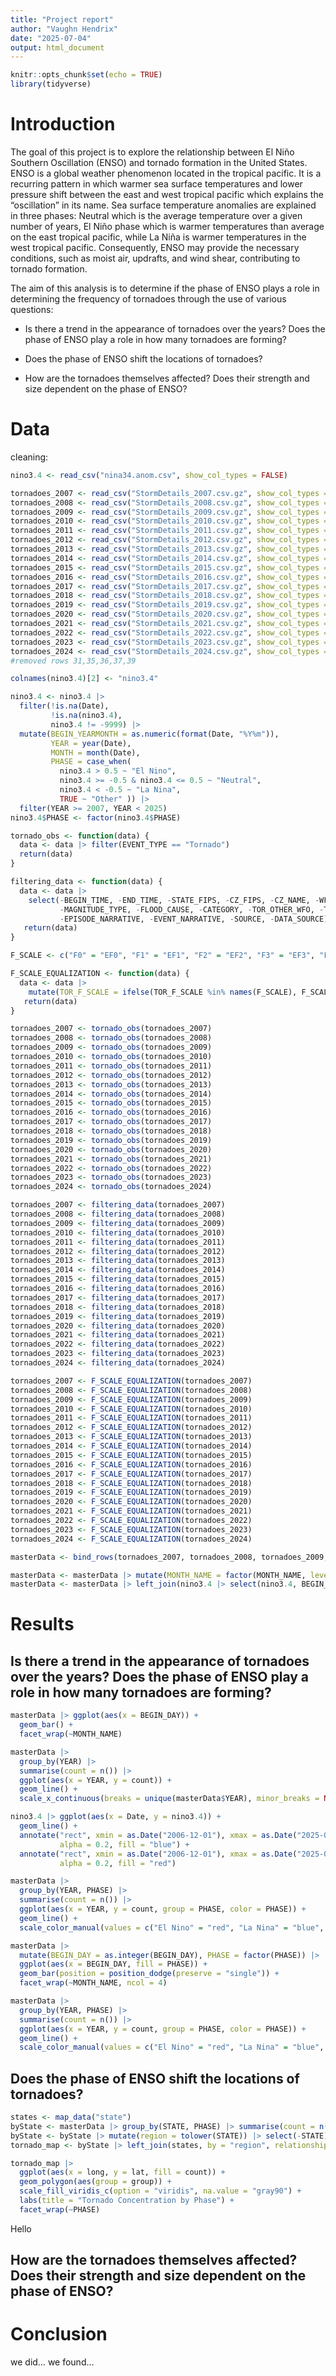 ```yaml
---
title: "Project report"
author: "Vaughn Hendrix"
date: "2025-07-04"
output: html_document
---
```


```r
knitr::opts_chunk$set(echo = TRUE)
library(tidyverse)
```

# Introduction

The goal of this project is to explore the relationship between El Niño Southern Oscillation (ENSO) and tornado formation in the United States. ENSO is a global weather phenomenon located in the tropical pacific. It is a recurring pattern in which warmer sea surface temperatures and lower pressure shift between the east and west tropical pacific which explains the "oscillation" in its name. Sea surface temperature anomalies are explained in three phases: Neutral which is the average temperature over a given number of years, El Niño phase which is warmer temperatures than average on the east tropical pacific, while La Niña is warmer temperatures in the west tropical pacific. Consequently, ENSO may provide the necessary conditions, such as moist air, updrafts, and wind shear, contributing to tornado formation.

The aim of this analysis is to determine if the phase of ENSO plays a role in determining the frequency of tornadoes through the use of various questions:

-   Is there a trend in the appearance of tornadoes over the years? Does the phase of ENSO play a role in how many tornadoes are forming?

-   Does the phase of ENSO shift the locations of tornadoes?

-   How are the tornadoes themselves affected? Does their strength and size dependent on the phase of ENSO?

# Data

cleaning:

```r
nino3.4 <- read_csv("nina34.anom.csv", show_col_types = FALSE)

tornadoes_2007 <- read_csv("StormDetails_2007.csv.gz", show_col_types = FALSE)
tornadoes_2008 <- read_csv("StormDetails_2008.csv.gz", show_col_types = FALSE)
tornadoes_2009 <- read_csv("StormDetails_2009.csv.gz", show_col_types = FALSE)
tornadoes_2010 <- read_csv("StormDetails_2010.csv.gz", show_col_types = FALSE)
tornadoes_2011 <- read_csv("StormDetails_2011.csv.gz", show_col_types = FALSE)
tornadoes_2012 <- read_csv("StormDetails_2012.csv.gz", show_col_types = FALSE)
tornadoes_2013 <- read_csv("StormDetails_2013.csv.gz", show_col_types = FALSE)
tornadoes_2014 <- read_csv("StormDetails_2014.csv.gz", show_col_types = FALSE)
tornadoes_2015 <- read_csv("StormDetails_2015.csv.gz", show_col_types = FALSE)
tornadoes_2016 <- read_csv("StormDetails_2016.csv.gz", show_col_types = FALSE)
tornadoes_2017 <- read_csv("StormDetails_2017.csv.gz", show_col_types = FALSE)
tornadoes_2018 <- read_csv("StormDetails_2018.csv.gz", show_col_types = FALSE)
tornadoes_2019 <- read_csv("StormDetails_2019.csv.gz", show_col_types = FALSE)
tornadoes_2020 <- read_csv("StormDetails_2020.csv.gz", show_col_types = FALSE)
tornadoes_2021 <- read_csv("StormDetails_2021.csv.gz", show_col_types = FALSE)
tornadoes_2022 <- read_csv("StormDetails_2022.csv.gz", show_col_types = FALSE)
tornadoes_2023 <- read_csv("StormDetails_2023.csv.gz", show_col_types = FALSE)
tornadoes_2024 <- read_csv("StormDetails_2024.csv.gz", show_col_types = FALSE)
#removed rows 31,35,36,37,39
```

```r
colnames(nino3.4)[2] <- "nino3.4"

nino3.4 <- nino3.4 |> 
  filter(!is.na(Date), 
         !is.na(nino3.4),
         nino3.4 != -9999) |>
  mutate(BEGIN_YEARMONTH = as.numeric(format(Date, "%Y%m")), 
         YEAR = year(Date), 
         MONTH = month(Date),
         PHASE = case_when(
           nino3.4 > 0.5 ~ "El Nino", 
           nino3.4 >= -0.5 & nino3.4 <= 0.5 ~ "Neutral", 
           nino3.4 < -0.5 ~ "La Nina", 
           TRUE ~ "Other" )) |>
  filter(YEAR >= 2007, YEAR < 2025)
nino3.4$PHASE <- factor(nino3.4$PHASE)
```

```r
tornado_obs <- function(data) {
  data <- data |> filter(EVENT_TYPE == "Tornado")
  return(data)
}

filtering_data <- function(data) {
  data <- data |> 
    select(-BEGIN_TIME, -END_TIME, -STATE_FIPS, -CZ_FIPS, -CZ_NAME, -WFO, -CZ_TIMEZONE, -DAMAGE_CROPS, -SOURCE, -MAGNITUDE,
           -MAGNITUDE_TYPE, -FLOOD_CAUSE, -CATEGORY, -TOR_OTHER_WFO, -TOR_OTHER_CZ_STATE, -TOR_OTHER_CZ_FIPS, -TOR_OTHER_CZ_NAME,
           -EPISODE_NARRATIVE, -EVENT_NARRATIVE, -SOURCE, -DATA_SOURCE)
   return(data)
}

F_SCALE <- c("F0" = "EF0", "F1" = "EF1", "F2" = "EF2", "F3" = "EF3", "F4" = "EF4", "F5" = "EF5")

F_SCALE_EQUALIZATION <- function(data) {
  data <- data |>
    mutate(TOR_F_SCALE = ifelse(TOR_F_SCALE %in% names(F_SCALE), F_SCALE[TOR_F_SCALE] , TOR_F_SCALE))
   return(data)
}
```

```r
tornadoes_2007 <- tornado_obs(tornadoes_2007)
tornadoes_2008 <- tornado_obs(tornadoes_2008)
tornadoes_2009 <- tornado_obs(tornadoes_2009)
tornadoes_2010 <- tornado_obs(tornadoes_2010)
tornadoes_2011 <- tornado_obs(tornadoes_2011)
tornadoes_2012 <- tornado_obs(tornadoes_2012)
tornadoes_2013 <- tornado_obs(tornadoes_2013)
tornadoes_2014 <- tornado_obs(tornadoes_2014)
tornadoes_2015 <- tornado_obs(tornadoes_2015)
tornadoes_2016 <- tornado_obs(tornadoes_2016)
tornadoes_2017 <- tornado_obs(tornadoes_2017)
tornadoes_2018 <- tornado_obs(tornadoes_2018)
tornadoes_2019 <- tornado_obs(tornadoes_2019)
tornadoes_2020 <- tornado_obs(tornadoes_2020)
tornadoes_2021 <- tornado_obs(tornadoes_2021)
tornadoes_2022 <- tornado_obs(tornadoes_2022)
tornadoes_2023 <- tornado_obs(tornadoes_2023)
tornadoes_2024 <- tornado_obs(tornadoes_2024)
```

```r
tornadoes_2007 <- filtering_data(tornadoes_2007)
tornadoes_2008 <- filtering_data(tornadoes_2008)
tornadoes_2009 <- filtering_data(tornadoes_2009)
tornadoes_2010 <- filtering_data(tornadoes_2010)
tornadoes_2011 <- filtering_data(tornadoes_2011)
tornadoes_2012 <- filtering_data(tornadoes_2012)
tornadoes_2013 <- filtering_data(tornadoes_2013)
tornadoes_2014 <- filtering_data(tornadoes_2014)
tornadoes_2015 <- filtering_data(tornadoes_2015)
tornadoes_2016 <- filtering_data(tornadoes_2016)
tornadoes_2017 <- filtering_data(tornadoes_2017)
tornadoes_2018 <- filtering_data(tornadoes_2018)
tornadoes_2019 <- filtering_data(tornadoes_2019)
tornadoes_2020 <- filtering_data(tornadoes_2020)
tornadoes_2021 <- filtering_data(tornadoes_2021)
tornadoes_2022 <- filtering_data(tornadoes_2022)
tornadoes_2023 <- filtering_data(tornadoes_2023)
tornadoes_2024 <- filtering_data(tornadoes_2024)
```

```r
tornadoes_2007 <- F_SCALE_EQUALIZATION(tornadoes_2007)
tornadoes_2008 <- F_SCALE_EQUALIZATION(tornadoes_2008)
tornadoes_2009 <- F_SCALE_EQUALIZATION(tornadoes_2009)
tornadoes_2010 <- F_SCALE_EQUALIZATION(tornadoes_2010)
tornadoes_2011 <- F_SCALE_EQUALIZATION(tornadoes_2011)
tornadoes_2012 <- F_SCALE_EQUALIZATION(tornadoes_2012)
tornadoes_2013 <- F_SCALE_EQUALIZATION(tornadoes_2013)
tornadoes_2014 <- F_SCALE_EQUALIZATION(tornadoes_2014)
tornadoes_2015 <- F_SCALE_EQUALIZATION(tornadoes_2015)
tornadoes_2016 <- F_SCALE_EQUALIZATION(tornadoes_2016)
tornadoes_2017 <- F_SCALE_EQUALIZATION(tornadoes_2017)
tornadoes_2018 <- F_SCALE_EQUALIZATION(tornadoes_2018)
tornadoes_2019 <- F_SCALE_EQUALIZATION(tornadoes_2019)
tornadoes_2020 <- F_SCALE_EQUALIZATION(tornadoes_2020)
tornadoes_2021 <- F_SCALE_EQUALIZATION(tornadoes_2021)
tornadoes_2022 <- F_SCALE_EQUALIZATION(tornadoes_2022)
tornadoes_2023 <- F_SCALE_EQUALIZATION(tornadoes_2023)
tornadoes_2024 <- F_SCALE_EQUALIZATION(tornadoes_2024)
```

```r
masterData <- bind_rows(tornadoes_2007, tornadoes_2008, tornadoes_2009, tornadoes_2010, tornadoes_2011, tornadoes_2012, tornadoes_2013, tornadoes_2014, tornadoes_2015, tornadoes_2016, tornadoes_2017, tornadoes_2018, tornadoes_2019, tornadoes_2020, tornadoes_2021, tornadoes_2022, tornadoes_2023, tornadoes_2024)
```

```r
masterData <- masterData |> mutate(MONTH_NAME = factor(MONTH_NAME, levels = month.name))
masterData <- masterData |> left_join(nino3.4 |> select(nino3.4, BEGIN_YEARMONTH, PHASE), by = "BEGIN_YEARMONTH")
```

# Results

## Is there a trend in the appearance of tornadoes over the years? Does the phase of ENSO play a role in how many tornadoes are forming?

```r
masterData |> ggplot(aes(x = BEGIN_DAY)) + 
  geom_bar() +
  facet_wrap(~MONTH_NAME)
```

```r
masterData |> 
  group_by(YEAR) |> 
  summarise(count = n()) |> 
  ggplot(aes(x = YEAR, y = count)) + 
  geom_line() + 
  scale_x_continuous(breaks = unique(masterData$YEAR), minor_breaks = NULL)
```

```r
nino3.4 |> ggplot(aes(x = Date, y = nino3.4)) + 
  geom_line() +
  annotate("rect", xmin = as.Date("2006-12-01"), xmax = as.Date("2025-01-01"), ymin = -Inf, ymax = -0.5,
           alpha = 0.2, fill = "blue") +
  annotate("rect", xmin = as.Date("2006-12-01"), xmax = as.Date("2025-01-01"), ymin = 0.5, ymax = Inf,
           alpha = 0.2, fill = "red")

```

```r
masterData |> 
  group_by(YEAR, PHASE) |> 
  summarise(count = n()) |> 
  ggplot(aes(x = YEAR, y = count, group = PHASE, color = PHASE)) +
  geom_line() +
  scale_color_manual(values = c("El Nino" = "red", "La Nina" = "blue", "Neutral" = "gray"))
```

```r
masterData |> 
  mutate(BEGIN_DAY = as.integer(BEGIN_DAY), PHASE = factor(PHASE)) |> 
  ggplot(aes(x = BEGIN_DAY, fill = PHASE)) + 
  geom_bar(position = position_dodge(preserve = "single")) +
  facet_wrap(~MONTH_NAME, ncol = 4)
```

```r
masterData |> 
  group_by(YEAR, PHASE) |> 
  summarise(count = n()) |> 
  ggplot(aes(x = YEAR, y = count, group = PHASE, color = PHASE)) +
  geom_line() +
  scale_color_manual(values = c("El Nino" = "red", "La Nina" = "blue", "Neutral" = "gray"))
```

## Does the phase of ENSO shift the locations of tornadoes?

```r
states <- map_data("state")
byState <- masterData |> group_by(STATE, PHASE) |> summarise(count = n(), .groups = "drop")
byState <- byState |> mutate(region = tolower(STATE)) |> select(-STATE)
tornado_map <- byState |> left_join(states, by = "region", relationship = "many-to-many")
```

```r
tornado_map |>
  ggplot(aes(x = long, y = lat, fill = count)) +
  geom_polygon(aes(group = group)) +
  scale_fill_viridis_c(option = "viridis", na.value = "gray90") +
  labs(title = "Tornado Concentration by Phase") +
  facet_wrap(~PHASE)
```

Hello

## How are the tornadoes themselves affected? Does their strength and size dependent on the phase of ENSO?

# Conclusion

we did... we found...
